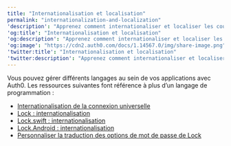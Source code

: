 ---
title: "Internationalisation et localisation"
permalink: "internationalization-and-localization"
'description': "Apprenez comment internationaliser et localiser les courriels, les invitations de connexion et les options de mot de passe dans Lock."
'og:title': "Internationalisation et localisation"
'og:description': "Apprenez comment internationaliser et localiser les courriels, les invitations de connexion et les options de mot de passe dans Lock."
'og:image': "https://cdn2.auth0.com/docs/1.14567.0/img/share-image.png"
'twitter:title': "Internationalisation et localisation"
'twitter:description': "Apprenez comment internationaliser et localiser les courriels, les invitations de connexion et les options de mot de passe dans Lock."
---

Vous pouvez gérer différents langages au sein de vos applications avec Auth0. Les ressources suivantes font référence à plus d’un langage de programmation :

* [Internationalisation de la connexion universelle](/docs/fr-ca/customize/internationalization-and-localization/universal-login-internationalization)
* [Lock : internationalisation](/docs/fr-ca/customize/internationalization-and-localization/lock-internationalization)
* [Lock.swift : internationalisation](/docs/fr-ca/customize/internationalization-and-localization/lock-swift-internationalization)
* [Lock.Android : internationalisation](/docs/fr-ca/customize/internationalization-and-localization/lock-android-internationalization)
* [Personnaliser la traduction des options de mot de passe de Lock](/docs/fr-ca/customize/internationalization-and-localization/password-options-translation)